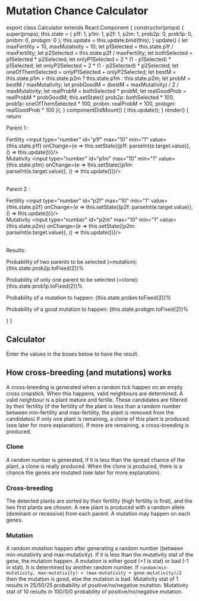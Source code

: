# Mutation Chance Calculator

export class Calculator extends React.Component {
    constructor(props) {
        super(props);
        this.state = {
            p1f: 1,
            p1m: 1,
            p2f: 1,
            p2m: 1,
            prob2p: 0,
            prob1p: 0,
            probm: 0,
            probgm: 0
        };
        this.update = this.update.bind(this);
    }
    update() {
        let maxFertility = 10, maxMutativity = 10;
        let p1Selected = this.state.p1f / maxFertility;
        let p2Selected = this.state.p2f / maxFertility;
        let bothSelected = p1Selected * p2Selected;
        let onlyP1Selected = 2 * (1 - p1Selected) * p1Selected;
        let onlyP2Selected = 2 * (1 - p2Selected) * p2Selected;
        let oneOfThemSelected = onlyP1Selected + onlyP2Selected;
        let bestM = this.state.p1m > this.state.p2m ? this.state.p1m : this.state.p2m;
        let probM = bestM / maxMutativity;
        let probGoodM = (bestM + maxMutativity) / 2 / maxMutativity;
        let realProbM = bothSelected * probM;
        let realGoodProb = realProbM * probGoodM;
        this.setState({
            prob2p: bothSelected * 100,
            prob1p: oneOfThemSelected * 100,
            probm: realProbM * 100,
            probgm: realGoodProb * 100
        });
    }
    componentDidMount() {
        this.update();
    }
    render() {
        return <div>
            <div>
                <p>Parent 1 :</p>
                <label htmlFor="p1f">Fertility </label>
                <input type="number" id="p1f" max="10" min="1" value={this.state.p1f} onChange={e => this.setState({p1f: parseInt(e.target.value)}, () => this.update())}/><br/>
                <label htmlFor="p1m">Mutativity </label>
                <input type="number" id="p1m" max="10" min="1" value={this.state.p1m} onChange={e => this.setState({p1m: parseInt(e.target.value)}, () => this.update())}/>
            </div>
            <br/>
            <div>
                <p>Parent 2 :</p>
                <label htmlFor="p2f">Fertility </label>
                <input type="number" id="p2f" max="10" min="1" value={this.state.p2f} onChange={e => this.setState({p2f: parseInt(e.target.value)}, () => this.update())}/><br/>
                <label htmlFor="p2m">Mutativity </label>
                <input type="number" id="p2m" max="10" min="1" value={this.state.p2m} onChange={e => this.setState({p2m: parseInt(e.target.value)}, () => this.update())}/>
            </div>
            <br/>
            <p>Results:</p>
            <p>Probability of two parents to be selected (=mutation): {this.state.prob2p.toFixed(2)}%</p>
            <p>Probability of only one parent to be selected (=clone): {this.state.prob1p.toFixed(2)}%</p>
            <p>Probability of a mutation to happen: {this.state.probm.toFixed(2)}%</p>
            <p>Probability of a good mutation to happen: {this.state.probgm.toFixed(2)}%</p>
        </div>
    }
}

## Calculator

Enter the values in the boxes below to have the result.

<Calculator/>

## How cross-breeding (and mutations) works
A cross-breeding is generated when a random tick happen on an empty cross cropstick.
When this happens, valid neighbours are determined. A valid neighbour is a plant mature and fertile.
These candidates are filtered by their fertility (if the fertility of the plant is less than a random number between min-fertility and max-fertility, the plant is removed from the candidates)
If only one plant is remaining, a clone of this plant is produced. (see later for more explanation).
If more are remaining, a cross-breeding is produced.

### Clone

A random number is generated, if it is less than the spread chance of the plant, a clone is really produced.
When the clone is produced, there is a chance the genes are mutated (see later for more explanation).

### Cross-breeding

The detected plants are sorted by their fertility (high fertility is first), and the two first plants are chosen.
A new plant is produced with a random allele (dominant or recessive) from each parent. A mutation may happen on each genes.

### Mutation

A random mutation happen after generating a random number (between min-mutativity and max-mutativity).
If it is less than the mutativity stat of the gene, the mutation happen.
A mutation is either good (+1 is stat) or bad (-1 in stat). It is determined by another random number.
If `random(min-mutativity, max-mutativity) < (max-mutativity + gene-mutativity)/2` then the mutation is good, else the mutation is bad.
Mutativity stat of 1 results in 25/50/25 probability of positive/no/negative mutation.
Mutativity stat of 10 results in 100/0/0 probability of positive/no/negative mutation.
